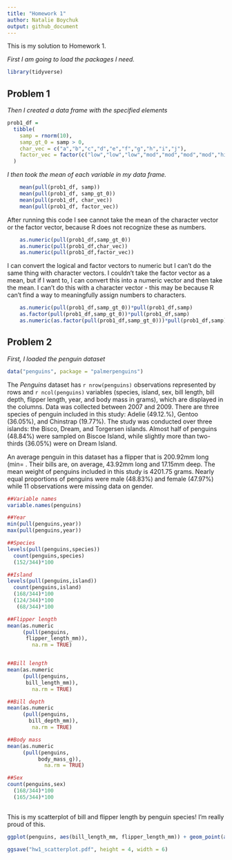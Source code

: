 ```yaml
---
title: "Homework 1"
author: Natalie Boychuk 
output: github_document
---
```


This is my solution to Homework 1. 

_First I am going to load the packages I need._

```r
library(tidyverse)
```

## Problem 1
_Then I created a data frame with the specified elements_

```r
prob1_df =
  tibble(
    samp = rnorm(10),
    samp_gt_0 = samp > 0,
    char_vec = c("a","b","c","d","e","f","g","h","i","j"),
    factor_vec = factor(c("low","low","low","mod","mod","mod","mod","high","high","high"))
  )
```

_I then took the mean of each variable in my data frame._ 

```r
    mean(pull(prob1_df, samp))
    mean(pull(prob1_df, samp_gt_0))
    mean(pull(prob1_df, char_vec))
    mean(pull(prob1_df, factor_vec))
```

After running this code I see cannot take the mean of the character vector or the factor vector, because R does not recognize these as numbers.

```r
    as.numeric(pull(prob1_df,samp_gt_0)) 
    as.numeric(pull(prob1_df,char_vec))
    as.numeric(pull(prob1_df,factor_vec))
```

I can convert the logical and factor vectors to numeric but I can't do the same thing with character vectors. I couldn't take the factor vector as a mean, but if I want to, I can convert this into a numeric vector and then take the mean. I can't do this with a character vector - this may be because R can't find a way to meaningfully assign numbers to characters. 

```r
    as.numeric(pull(prob1_df,samp_gt_0))*pull(prob1_df,samp)
    as.factor(pull(prob1_df,samp_gt_0))*pull(prob1_df,samp)
    as.numeric(as.factor(pull(prob1_df,samp_gt_0)))*pull(prob1_df,samp)
```

## Problem 2 
_First, I loaded the penguin dataset_
```r
data("penguins", package = "palmerpenguins")
```

The _Penguins_ dataset has `r nrow(penguins)` observations represented by rows and `r ncol(penguins)` variables (species, island, sex, bill length, bill depth, flipper length, year, and body mass in grams), which are displayed in the columns. Data was collected between 2007 and 2009. There are three species of penguin included in this study: Adelie (49.12.%),   Gentoo (36.05%), and Chinstrap (19.77%). The study was conducted over three islands: the Bisco, Dream, and Torgersen islands. Almost half of penguins (48.84%) were sampled on Biscoe Island, while slightly more than two-thirds (36.05%) were on Dream Island.

An average penguin in this dataset has a flipper that is 200.92mm long (min= . Their bills are, on average, 43.92mm long and 17.15mm deep. The mean weight of penguins included in this study is 4201.75 grams. Nearly equal proportions of penguins were male (48.83%) and female (47.97%)  while 11 observations were missing data on gender. 


```r

##Variable names
variable.names(penguins)

##Year 
min(pull(penguins,year))
max(pull(penguins,year))

##Species 
levels(pull(penguins,species))
  count(penguins,species)
  (152/344)*100

##Island 
levels(pull(penguins,island))
  count(penguins,island)
  (168/344)*100
  (124/344)*100
   (68/344)*100

##Flipper length 
mean(as.numeric
     (pull(penguins,
      flipper_length_mm)), 
        na.rm = TRUE)


##Bill length 
mean(as.numeric
     (pull(penguins,
      bill_length_mm)),
        na.rm = TRUE)

##Bill depth 
mean(as.numeric
     (pull(penguins,
       bill_depth_mm)),
        na.rm = TRUE)

##Body mass
mean(as.numeric
     (pull(penguins,
          body_mass_g)),
            na.rm = TRUE)

##Sex
count(penguins,sex)
  (168/344)*100
  (165/344)*100
 

```

This is my scatterplot of bill and flipper length by penguin species! I'm really proud of this. 

```r
ggplot(penguins, aes(bill_length_mm, flipper_length_mm)) + geom_point(aes(colour = species)) + ggtitle("Penguin Bill and Flipper Length in mm") + labs (y = "Flipper Length (mm)", x = "Bill Length (mm)")

ggsave("hw1_scatterplot.pdf", height = 4, width = 6)

```




